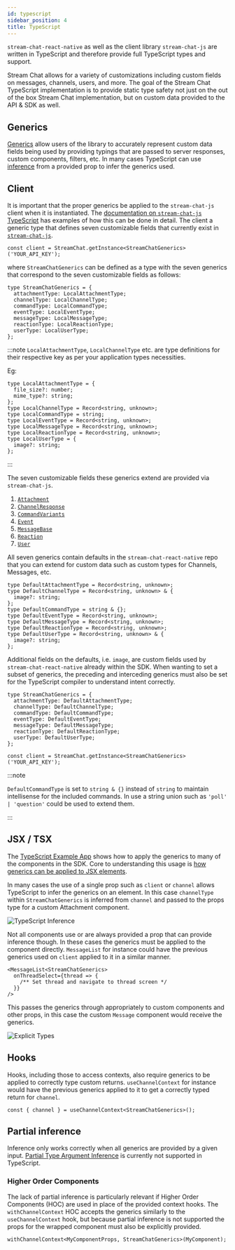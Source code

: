 ```yaml
---
id: typescript
sidebar_position: 4
title: TypeScript
---
```



`stream-chat-react-native` as well as the client library `stream-chat-js` are written in TypeScript and therefore provide full TypeScript types and support.

Stream Chat allows for a variety of customizations including custom fields on messages, channels, users, and more.
The goal of the Stream Chat TypeScript implementation is to provide static type safety not just on the out of the box Stream Chat implementation, but on custom data provided to the API & SDK as well.

## Generics

[Generics](https://www.typescriptlang.org/docs/handbook/2/generics.html) allow users of the library to accurately represent custom data fields being used by providing typings that are passed to server responses, custom components, filters, etc.
In many cases TypeScript can use [inference](https://www.typescriptlang.org/docs/handbook/type-inference.html) from a provided prop to infer the generics used.

## Client

It is important that the proper generics be applied to the `stream-chat-js` client when it is instantiated.
The [documentation on `stream-chat-js` TypeScript](https://github.com/GetStream/stream-chat-js#typescript-v2xx) has examples of how this can be done in detail.
The client a generic type that defines seven customizable fields that currently exist in [`stream-chat-js`](https://github.com/GetStream/stream-chat-js#typescript-v2xx).

```tsx
const client = StreamChat.getInstance<StreamChatGenerics>('YOUR_API_KEY');
```

where `StreamChatGenerics` can be defined as a type with the seven generics that correspond to the seven customizable fields as follows:

```tsx
type StreamChatGenerics = {
  attachmentType: LocalAttachmentType;
  channelType: LocalChannelType;
  commandType: LocalCommandType;
  eventType: LocalEventType;
  messageType: LocalMessageType;
  reactionType: LocalReactionType;
  userType: LocalUserType;
};
```

:::note
`LocalAttachmentType`, `LocalChannelType` etc. are type definitions for their respective key as per your application types necessities.

Eg:

```tsx
type LocalAttachmentType = {
  file_size?: number;
  mime_type?: string;
};
type LocalChannelType = Record<string, unknown>;
type LocalCommandType = string;
type LocalEventType = Record<string, unknown>;
type LocalMessageType = Record<string, unknown>;
type LocalReactionType = Record<string, unknown>;
type LocalUserType = {
  image?: string;
};
```

:::

The seven customizable fields these generics extend are provided via `stream-chat-js`.

1. [`Attachment`](https://github.com/GetStream/stream-chat-js/blob/0e29bea1e773f15599564b5174d4fabbd3bcb495/src/types.ts#L1471)
2. [`ChannelResponse`](https://github.com/GetStream/stream-chat-js/blob/0e29bea1e773f15599564b5174d4fabbd3bcb495/src/types.ts#L173)
3. [`CommandVariants`](https://github.com/GetStream/stream-chat-js/blob/0e29bea1e773f15599564b5174d4fabbd3bcb495/src/types.ts#L1587)
4. [`Event`](https://github.com/GetStream/stream-chat-js/blob/0e29bea1e773f15599564b5174d4fabbd3bcb495/src/types.ts#L1000)
5. [`MessageBase`](https://github.com/GetStream/stream-chat-js/blob/0e29bea1e773f15599564b5174d4fabbd3bcb495/src/types.ts#L1764)
6. [`Reaction`](https://github.com/GetStream/stream-chat-js/blob/0e29bea1e773f15599564b5174d4fabbd3bcb495/src/types.ts#L1854)
7. [`User`](https://github.com/GetStream/stream-chat-js/blob/0e29bea1e773f15599564b5174d4fabbd3bcb495/src/types.ts#L2004)

All seven generics contain defaults in the `stream-chat-react-native` repo that you can extend for custom data such as custom types for Channels, Messages, etc.

```tsx
type DefaultAttachmentType = Record<string, unknown>;
type DefaultChannelType = Record<string, unknown> & {
  image?: string;
};
type DefaultCommandType = string & {};
type DefaultEventType = Record<string, unknown>;
type DefaultMessageType = Record<string, unknown>;
type DefaultReactionType = Record<string, unknown>;
type DefaultUserType = Record<string, unknown> & {
  image?: string;
};
```

Additional fields on the defaults, i.e. `image`, are custom fields used by `stream-chat-react-native` already within the SDK.
When wanting to set a subset of generics, the preceding and interceding generics must also be set for the TypeScript compiler to understand intent correctly.

```tsx
type StreamChatGenerics = {
  attachmentType: DefaultAttachmentType;
  channelType: DefaultChannelType;
  commandType: DefaultCommandType;
  eventType: DefaultEventType;
  messageType: DefaultMessageType;
  reactionType: DefaultReactionType;
  userType: DefaultUserType;
};
```

```tsx
const client = StreamChat.getInstance<StreamChatGenerics>('YOUR_API_KEY');
```

:::note

`DefaultCommandType` is set to `string & {}` instead of `string` to maintain intellisense for the included commands.
In use a string union such as `'poll' | 'question'` could be used to extend them.

:::

## JSX / TSX

The [TypeScript Example App](https://github.com/GetStream/stream-chat-react-native/blob/master/examples/TypeScriptMessaging/App.tsx) shows how to apply the generics to many of the components in the SDK.
Core to understanding this usage is [how generics can be applied to JSX elements](https://www.typescriptlang.org/docs/handbook/release-notes/typescript-2-9.html#generic-type-arguments-in-jsx-elements).

In many cases the use of a single prop such as `client` or `channel` allows TypeScript to infer the generics on an element.
In this case `channelType` within `StreamChatGenerics` is inferred from `channel` and passed to the props type for a custom Attachment component.

<img src={inference} alt='TypeScript Inference' />

Not all components use or are always provided a prop that can provide inference though.
In these cases the generics must be applied to the component directly.
`MessageList` for instance could have the previous generics used on `client` applied to it in a similar manner.

```tsx
<MessageList<StreamChatGenerics>
  onThreadSelect={thread => {
    /** Set thread and navigate to thread screen */
  }}
/>
```

This passes the generics through appropriately to custom components and other props, in this case the custom `Message` component would receive the generics.

<img src={explicitTypes} alt='Explicit Types' />

## Hooks

Hooks, including those to access contexts, also require generics to be applied to correctly type custom returns.
`useChannelContext` for instance would have the previous generics applied to it to get a correctly typed return for `channel`.

```tsx
const { channel } = useChannelContext<StreamChatGenerics>();
```

## Partial inference

Inference only works correctly when all generics are provided by a given input.
[Partial Type Argument Inference](https://github.com/microsoft/TypeScript/issues/26242) is currently not supported in TypeScript.

### Higher Order Components

The lack of partial inference is particularly relevant if Higher Order Components (HOC) are used in place of the provided context hooks.
The `withChannelContext` HOC accepts the generics similarly to the `useChannelContext` hook, but because partial inference is not supported the props for the wrapped component must also be explicitly provided.

```tsx {2}
withChannelContext<MyComponentProps, StreamChatGenerics>(MyComponent);
```
